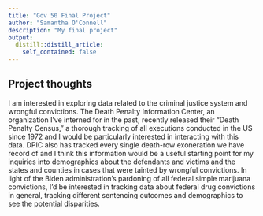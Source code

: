 ```yaml
---
title: "Gov 50 Final Project"
author: "Samantha O'Connell"
description: "My final project"
output:
  distill::distill_article:
    self_contained: false
---
```




## Project thoughts

I am interested in exploring data related to the criminal justice system and wrongful convictions. The Death Penalty Information Center, an organization I've interned for in the past, recently released their "Death Penalty Census," a thorough tracking of all executions conducted in the US since 1972 and I would be particularly interested in interacting with this data. DPIC also has tracked every single death-row exoneration we have record of and I think this information would be a useful starting point for my inquiries into demographics about the defendants and victims and the states and counties in cases that were tainted by wrongful convictions. In light of the Biden administration's pardoning of all federal simple marijuana convictions, I'd be interested in tracking data about federal drug convictions in general, tracking different sentencing outcomes and demographics to see the potential disparities.




